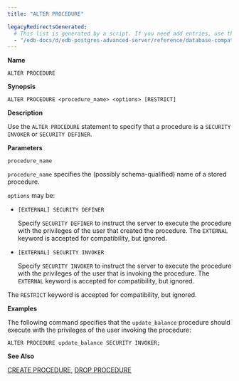 ```yaml
---
title: "ALTER PROCEDURE"

legacyRedirectsGenerated:
  # This list is generated by a script. If you need add entries, use the `legacyRedirects` key.
  - "/edb-docs/d/edb-postgres-advanced-server/reference/database-compatibility-for-oracle-developers-reference-guide/10/Database_Compatibility_for_Oracle_Developers_Reference_Guide.1.019.html"
---
```


<div id="alter_procedure" class="registered_link"></div>

**Name**

`ALTER PROCEDURE`

**Synopsis**

```text
ALTER PROCEDURE <procedure_name> <options> [RESTRICT]
```

**Description**

Use the `ALTER PROCEDURE` statement to specify that a procedure is a `SECURITY INVOKER` or `SECURITY DEFINER`.

**Parameters**

`procedure_name`

 `procedure_name` specifies the (possibly schema-qualified) name of a stored procedure.

`options` may be:

-   `[EXTERNAL] SECURITY DEFINER`

    Specify `SECURITY DEFINER` to instruct the server to execute the procedure with the privileges of the user that created the procedure. The `EXTERNAL` keyword is accepted for compatibility, but ignored.

-   `[EXTERNAL] SECURITY INVOKER`

    Specify `SECURITY INVOKER` to instruct the server to execute the procedure with the privileges of the user that is invoking the procedure. The `EXTERNAL` keyword is accepted for compatibility, but ignored.

The `RESTRICT` keyword is accepted for compatibility, but ignored.

**Examples**

The following command specifies that the `update_balance` procedure should execute with the privileges of the user invoking the procedure:

```text
ALTER PROCEDURE update_balance SECURITY INVOKER;
```

**See Also**

[CREATE PROCEDURE](28_create_procedure/#create_procedure), [DROP PROCEDURE](50_drop_procedure/#drop_procedure)
